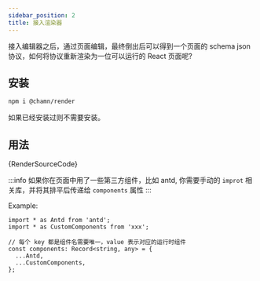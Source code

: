 ```yaml
---
sidebar_position: 2
title: 接入渲染器
---
```



接入编辑器之后，通过页面编辑，最终倒出后可以得到一个页面的 schema json 协议，如何将协议重新渲染为一位可以运行的 React 页面呢?

## 安装

```bash npm2yarn
npm i @chamn/render
```

如果已经安装过则不需要安装。

## 用法

<CodeBlock language="tsx" title="render.tsx" showLineNumbers>
  {RenderSourceCode}
</CodeBlock>

:::info
如果你在页面中用了一些第三方组件，比如 antd, 你需要手动的 `improt` 相关库，并将其排平后传递给 `components` 属性
:::

Example:

```tsx
import * as Antd from 'antd';
import * as CustomComponents from 'xxx';

// 每个 key 都是组件名需要唯一，value 表示对应的运行时组件
const components: Record<string, any> = {
  ...Antd,
  ...CustomComponents,
};
```
